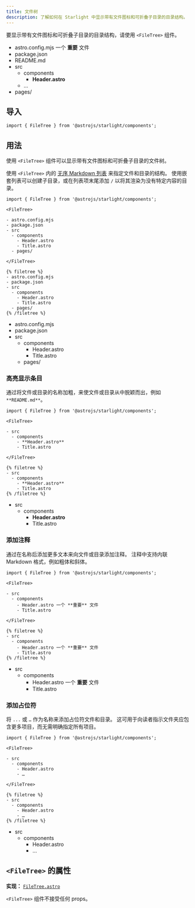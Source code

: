 ```yaml
---
title: 文件树
description: 了解如何在 Starlight 中显示带有文件图标和可折叠子目录的目录结构。
---
```



要显示带有文件图标和可折叠子目录的目录结构，请使用 `<FileTree>` 组件。


<Preview>

<FileTree slot="preview">

- astro.config.mjs 一个 **重要** 文件
- package.json
- README.md
- src
  - components
    - **Header.astro**
  - …
- pages/

</FileTree>

</Preview>

## 导入

```tsx
import { FileTree } from '@astrojs/starlight/components';
```

## 用法

使用 `<FileTree>` 组件可以显示带有文件图标和可折叠子目录的文件树。

使用 `<FileTree>` 内的 [无序 Markdown 列表](https://www.markdownguide.org/basic-syntax/#unordered-lists) 来指定文件和目录的结构。
使用嵌套列表可以创建子目录，或在列表项末尾添加 `/` 以将其渲染为没有特定内容的目录。

<Preview>

```mdx
import { FileTree } from '@astrojs/starlight/components';

<FileTree>

- astro.config.mjs
- package.json
- src
  - components
    - Header.astro
    - Title.astro
  - pages/

</FileTree>
```

<Fragment slot="markdoc">

```markdoc
{% filetree %}
- astro.config.mjs
- package.json
- src
  - components
    - Header.astro
    - Title.astro
  - pages/
{% /filetree %}
```

</Fragment>

<FileTree slot="preview">

- astro.config.mjs
- package.json
- src
  - components
    - Header.astro
    - Title.astro
  - pages/

</FileTree>

</Preview>

### 高亮显示条目

通过将文件或目录的名称加粗，来使文件或目录从中脱颖而出，例如 `**README.md**`。

<Preview>

```mdx {7}
import { FileTree } from '@astrojs/starlight/components';

<FileTree>

- src
  - components
    - **Header.astro**
    - Title.astro

</FileTree>
```

<Fragment slot="markdoc">

```markdoc {4}
{% filetree %}
- src
  - components
    - **Header.astro**
    - Title.astro
{% /filetree %}
```

</Fragment>

<FileTree slot="preview">

- src
  - components
    - **Header.astro**
    - Title.astro

</FileTree>

</Preview>

### 添加注释

通过在名称后添加更多文本来向文件或目录添加注释。
注释中支持内联 Markdown 格式，例如粗体和斜体。

<Preview>

```mdx {7}
import { FileTree } from '@astrojs/starlight/components';

<FileTree>

- src
  - components
    - Header.astro 一个 **重要** 文件
    - Title.astro

</FileTree>
```

<Fragment slot="markdoc">

```markdoc {4}
{% filetree %}
- src
  - components
    - Header.astro 一个 **重要** 文件
    - Title.astro
{% /filetree %}
```

</Fragment>

<FileTree slot="preview">

- src
  - components
    - Header.astro 一个 **重要** 文件
    - Title.astro

</FileTree>

</Preview>

### 添加占位符

将 `...` 或 `…` 作为名称来添加占位符文件和目录。
这可用于向读者指示文件夹应包含更多项目，而无需明确指定所有项目。

<Preview>

```mdx {8}
import { FileTree } from '@astrojs/starlight/components';

<FileTree>

- src
  - components
    - Header.astro
    - …

</FileTree>
```

<Fragment slot="markdoc">

```markdoc {5}
{% filetree %}
- src
  - components
    - Header.astro
    - …
{% /filetree %}
```

</Fragment>

<FileTree slot="preview">

- src
  - components
    - Header.astro
    - …

</FileTree>

</Preview>

## `<FileTree>` 的属性

**实现：** [`FileTree.astro`](https://github.com/withastro/starlight/blob/main/packages/starlight/user-components/FileTree.astro)

`<FileTree>` 组件不接受任何 props。
